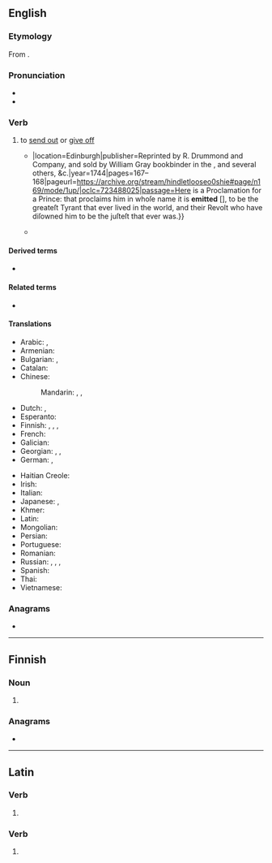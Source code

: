 {{also|émit|émît}}
==English==

===Etymology===
From {{der|en|la|ēmittō}}.

===Pronunciation===
* {{IPA|en|/iˈmɪt/|/ɪˈmɪt/}}
* {{audio|en|en-us-emit.ogg|Audio (US)}}

===Verb===
{{en-verb|emitt}}

# {{lb|en|transitive}} to [[send out]] or [[give off]]
#* {{quote-book|en|author=Alexander Shiels [''i.e.'', {{w|Alexander Shields}}]|chapter=Period VI. Containing the Testimony through the Continued Tract of the Present Deformation, from the Year 1660 to this Day.|title=A Hind Let Loose: Or, An Historical Representation of the Testimonies of the Church of Scotland, for the Interest of Christ; with the True State thereof in All Its Periods: {{...}}|location=Edinburgh|publisher=Reprinted by R. Drummond and Company, and sold by William Gray bookbinder in the {{w|Grassmarket}}, and several others, &c.|year=1744|pages=167–168|pageurl=https://archive.org/stream/hindletlooseo0shie#page/n169/mode/1up/|oclc=723488025|passage=Here is a Proclamation for a Prince: that proclaims him in whoſe name it is '''emitted''' &#91;{{w|James II of England}}&#93;, to be the greateſt Tyrant that ever lived in the world, and their Revolt who have diſowned him to be the juſteſt that ever was.}}
#* {{quote-book|en|year=2014|author=Imar Spaanjaars|title=Beginning ASP.NET 4.5.1: in C# and VB|passage=The controls then '''emit''' client-side HTML code that is appended to the final page output.}}
#: {{syn|en|outsend|output}}

====Derived terms====
* {{l|en|emittable}}

====Related terms====
* {{l|en|emission}}

====Translations====
{{trans-top|to send out or give off}}
* Arabic: {{t|ar|نَفَثَ}}, {{t|ar|أَصْدَرَ}}
* Armenian: {{t-needed|hy}}
* Bulgarian: {{t+|bg|изпускам}}, {{t+|bg|излъчвам}}
* Catalan: {{t+|ca|emetre}}
* Chinese:
*: Mandarin: {{t+|cmn|排放|tr=páifàng}}, {{t+|cmn|散發}}, {{t+|cmn|散发|tr=sànfā}}
* Dutch: {{t+|nl|uitzenden}}, {{t+|nl|afgeven}}
* Esperanto: {{t-needed|eo}}
* Finnish: {{t+|fi|päästää}}, {{t+|fi|emittoida}}, {{t+|fi|lähettää}}, {{t+|fi|säteillä}}
* French: {{t+|fr|émettre}}
* Galician: {{t|gl|emitir}}
* Georgian: {{t|ka|გამოცემა}}, {{t|ka|გამოყოფა}}, {{t|ka|გამოსხივება}}
* German: {{t+|de|emittieren}}, {{t|de|aussenden}}
{{trans-mid}}
* Haitian Creole: {{t|ht|emèt}}
* Irish: {{t|ga|astaigh}}
* Italian: {{t+|it|emettere}}
* Japanese: {{t|ja|放つ|tr=はなつ, hanatsu}}, {{t+|ja|放射|alt=放射する|tr=ほうしゃする, hōsha-surú}}
* Khmer: {{t-needed|km}}
* Latin: {{t+|la|ēmittō}}
* Mongolian: {{t-needed|mn}}
* Persian: {{t+|fa|ساطع کردن|tr=sâte' kardan}}
* Portuguese: {{t+|pt|emitir}}
* Romanian: {{t+|ro|emite}}
* Russian: {{t+|ru|выбра́сывать}}, {{t+|ru|выделя́ть}}, {{t+|ru|испуска́ть}}, {{t+|ru|изверга́ть}}
* Spanish: {{t+|es|emitir}}
* Thai: {{t-needed|th}}
* Vietnamese: {{t-needed|vi}}
{{trans-bottom}}

===Anagrams===
* {{anagrams|en|a=eimt|-time|it me|item|mite|time}}

----

==Finnish==

===Noun===
{{head|fi|noun form}}

# {{infl of|fi|emi||nom|p}}

===Anagrams===
* {{anagrams|fi|a=eimt|imet}}

----

==Latin==

===Verb===
{{la-verb-form|emit}}

# {{inflection of|la|emō||3|s|pres|actv|indc}}

===Verb===
{{la-verb-form|ēmit}}

# {{inflection of|la|emō||3|s|perf|actv|indc}}
